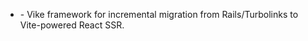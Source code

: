 
- <Github repo="Alignable/bifrost" /> - Vike framework for incremental migration from Rails/Turbolinks to Vite-powered React SSR.
